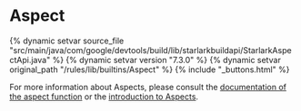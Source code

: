 <html devsite>
<head>
  <meta name="project_path" value="/_project.yaml">
  <meta name="book_path" value="/versions/7.3.0/_book.yaml">
</head>
<body>

<h1 class="page-title" id="modules.Aspect">Aspect</h1>

{% dynamic setvar source_file "src/main/java/com/google/devtools/build/lib/starlarkbuildapi/StarlarkAspectApi.java" %}
{% dynamic setvar version "7.3.0" %}
{% dynamic setvar original_path "/rules/lib/builtins/Aspect" %}
{% include "_buttons.html" %}
<!-- {% raw %} -->

For more information about Aspects, please consult the <a href="../globals/bzl.html#aspect">documentation of the aspect function</a> or the <a href="https://bazel.build/versions/7.3.0/rules/aspects">introduction to Aspects</a>.



</body>
</html>

<!-- {% endraw %} -->

